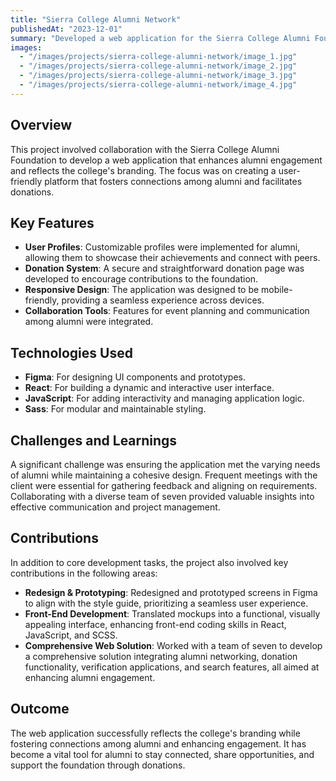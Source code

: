 ```yaml
---
title: "Sierra College Alumni Network"
publishedAt: "2023-12-01"
summary: "Developed a web application for the Sierra College Alumni Foundation to enhance alumni engagement and facilitate donations through a user-friendly platform."
images:
  - "/images/projects/sierra-college-alumni-network/image_1.jpg"
  - "/images/projects/sierra-college-alumni-network/image_2.jpg"
  - "/images/projects/sierra-college-alumni-network/image_3.jpg"
  - "/images/projects/sierra-college-alumni-network/image_4.jpg"
---
```


## Overview

This project involved collaboration with the Sierra College Alumni Foundation to develop a web application that enhances alumni engagement and reflects the college's branding. The focus was on creating a user-friendly platform that fosters connections among alumni and facilitates donations.

## Key Features

- **User Profiles**: Customizable profiles were implemented for alumni, allowing them to showcase their achievements and connect with peers.
- **Donation System**: A secure and straightforward donation page was developed to encourage contributions to the foundation.
- **Responsive Design**: The application was designed to be mobile-friendly, providing a seamless experience across devices.
- **Collaboration Tools**: Features for event planning and communication among alumni were integrated.

## Technologies Used
- **Figma**: For designing UI components and prototypes.
- **React**: For building a dynamic and interactive user interface.
- **JavaScript**: For adding interactivity and managing application logic.
- **Sass**: For modular and maintainable styling.


## Challenges and Learnings

A significant challenge was ensuring the application met the varying needs of alumni while maintaining a cohesive design. Frequent meetings with the client were essential for gathering feedback and aligning on requirements. Collaborating with a diverse team of seven provided valuable insights into effective communication and project management.

## Contributions

In addition to core development tasks, the project also involved key contributions in the following areas:

- **Redesign & Prototyping**: Redesigned and prototyped screens in Figma to align with the style guide, prioritizing a seamless user experience.
- **Front-End Development**: Translated mockups into a functional, visually appealing interface, enhancing front-end coding skills in React, JavaScript, and SCSS.
- **Comprehensive Web Solution**: Worked with a team of seven to develop a comprehensive solution integrating alumni networking, donation functionality, verification applications, and search features, all aimed at enhancing alumni engagement.

## Outcome

The web application successfully reflects the college's branding while fostering connections among alumni and enhancing engagement. It has become a vital tool for alumni to stay connected, share opportunities, and support the foundation through donations.
